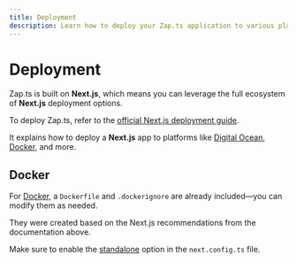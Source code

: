 ```yaml
---
title: Deployment
description: Learn how to deploy your Zap.ts application to various platforms including Docker and cloud providers.
---
```


# Deployment

Zap.ts is built on **Next.js**, which means you can leverage the full ecosystem of **Next.js** deployment options.

To deploy Zap.ts, refer to the [official Next.js deployment guide](https://nextjs.org/docs/app/getting-started/deploying).

It explains how to deploy a **Next.js** app to platforms like [Digital Ocean](https://www.digitalocean.com/), [Docker](https://www.docker.com/), and more.

## Docker

For [Docker](https://www.docker.com/), a `Dockerfile` and `.dockerignore` are already included—you can modify them as needed.

They were created based on the Next.js recommendations from the documentation above.

Make sure to enable the [standalone](https://nextjs.org/docs/app/api-reference/config/next-config-js/output#automatically-copying-traced-files) option in the `next.config.ts` file.
